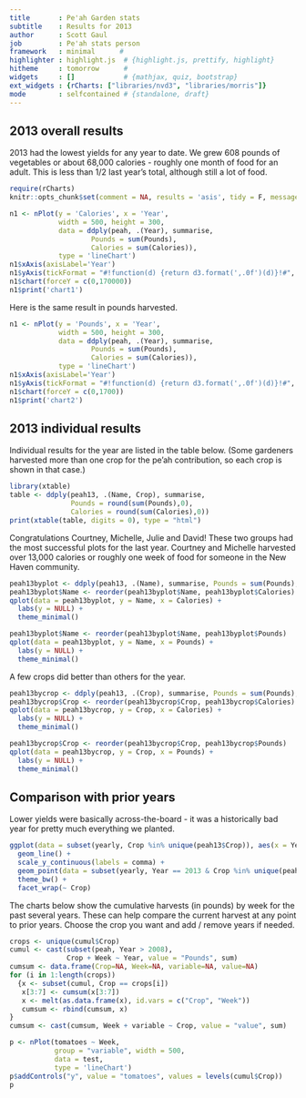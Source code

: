 ```yaml
---
title       : Pe'ah Garden stats
subtitle    : Results for 2013
author      : Scott Gaul
job         : Pe'ah stats person
framework   : minimal      # 
highlighter : highlight.js  # {highlight.js, prettify, highlight}
hitheme     : tomorrow      # 
widgets     : []            # {mathjax, quiz, bootstrap}
ext_widgets : {rCharts: ["libraries/nvd3", "libraries/morris"]} 
mode        : selfcontained # {standalone, draft}
---
```


## 2013 overall results

2013 had the lowest yields for any year to date. We grew 608 pounds of vegetables or about 68,000 calories - roughly one month of food for an adult. This is less than 1/2 last year's total, although still a lot of food.

```r
require(rCharts)
knitr::opts_chunk$set(comment = NA, results = 'asis', tidy = F, message = T)
```


```r
n1 <- nPlot(y = 'Calories', x = 'Year', 
            width = 500, height = 300,
            data = ddply(peah, .(Year), summarise, 
                    Pounds = sum(Pounds),
                    Calories = sum(Calories)),
            type = 'lineChart')
n1$xAxis(axisLabel='Year')
n1$yAxis(tickFormat = "#!function(d) {return d3.format(',.0f')(d)}!#", axisLabel='Calories')
n1$chart(forceY = c(0,170000))
n1$print('chart1')
```

Here is the same result in pounds harvested. 

```r
n1 <- nPlot(y = 'Pounds', x = 'Year', 
            width = 500, height = 300,
            data = ddply(peah, .(Year), summarise, 
                    Pounds = sum(Pounds),
                    Calories = sum(Calories)),
            type = 'lineChart')
n1$xAxis(axisLabel='Year')
n1$yAxis(tickFormat = "#!function(d) {return d3.format(',.0f')(d)}!#", axisLabel='Pounds')
n1$chart(forceY = c(0,1700))
n1$print('chart2')
```


## 2013 individual results

Individual results for the year are listed in the table below. (Some gardeners harvested more than one crop for the pe'ah contribution, so each crop is shown in that case.)  

```r
library(xtable)
table <- ddply(peah13, .(Name, Crop), summarise, 
               Pounds = round(sum(Pounds),0), 
               Calories = round(sum(Calories),0))
print(xtable(table, digits = 0), type = "html")
```

Congratulations Courtney, Michelle, Julie and David! These two groups had the most successful plots for the last year. Courtney and Michelle harvested over 13,000 calories or roughly one week of food for someone in the New Haven community. 

```r
peah13byplot <- ddply(peah13, .(Name), summarise, Pounds = sum(Pounds), Calories = sum(Calories))
peah13byplot$Name <- reorder(peah13byplot$Name, peah13byplot$Calories)
qplot(data = peah13byplot, y = Name, x = Calories) + 
  labs(y = NULL) + 
  theme_minimal()

peah13byplot$Name <- reorder(peah13byplot$Name, peah13byplot$Pounds)
qplot(data = peah13byplot, y = Name, x = Pounds) + 
  labs(y = NULL) + 
  theme_minimal()
```

A few crops did better than others for the year. 

```r
peah13bycrop <- ddply(peah13, .(Crop), summarise, Pounds = sum(Pounds), Calories = sum(Calories))
peah13bycrop$Crop <- reorder(peah13bycrop$Crop, peah13bycrop$Calories)
qplot(data = peah13bycrop, y = Crop, x = Calories) + 
  labs(y = NULL) + 
  theme_minimal()

peah13bycrop$Crop <- reorder(peah13bycrop$Crop, peah13bycrop$Pounds)
qplot(data = peah13bycrop, y = Crop, x = Pounds) + 
  labs(y = NULL) + 
  theme_minimal()
```

## Comparison with prior years

Lower yields were basically across-the-board - it was a historically bad year for pretty much everything we planted. 

```r
ggplot(data = subset(yearly, Crop %in% unique(peah13$Crop)), aes(x = Year, y = Calories.per.plot)) + 
  geom_line() + 
  scale_y_continuous(labels = comma) + 
  geom_point(data = subset(yearly, Year == 2013 & Crop %in% unique(peah13$Crop)), aes(x = Year, y = Calories.per.plot), colour = "red") + 
  theme_bw() + 
  facet_wrap(~ Crop)
```

The charts below show the cumulative harvests (in pounds) by week for the past several years. These can help compare the current harvest at any point to prior years. Choose the crop you want and add / remove years if needed. 

<style>
iframe{
  height:600px;
  width:700px;
  margin:auto auto;
}
</style>
```r
crops <- unique(cumul$Crop)
cumul <- cast(subset(peah, Year > 2008), 
              Crop + Week ~ Year, value = "Pounds", sum)
cumsum <- data.frame(Crop=NA, Week=NA, variable=NA, value=NA)
for (i in 1:length(crops)) 
  {x <- subset(cumul, Crop == crops[i])
   x[3:7] <- cumsum(x[3:7])
   x <- melt(as.data.frame(x), id.vars = c("Crop", "Week"))
   cumsum <- rbind(cumsum, x)
}
cumsum <- cast(cumsum, Week + variable ~ Crop, value = "value", sum)

p <- nPlot(tomatoes ~ Week, 
           group = "variable", width = 500,
           data = test, 
           type = 'lineChart')
p$addControls("y", value = "tomatoes", values = levels(cumul$Crop))
p
```




